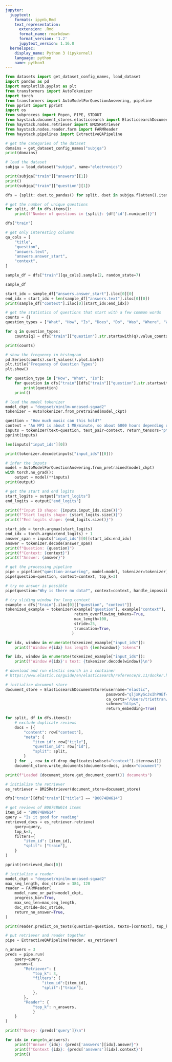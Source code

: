 ```yaml
---
jupyter:
  jupytext:
    formats: ipynb,Rmd
    text_representation:
      extension: .Rmd
      format_name: rmarkdown
      format_version: '1.2'
      jupytext_version: 1.16.0
  kernelspec:
    display_name: Python 3 (ipykernel)
    language: python
    name: python3
---
```


```python
from datasets import get_dataset_config_names, load_dataset
import pandas as pd
import matplotlib.pyplot as plt
from transformers import AutoTokenizer
import torch
from transformers import AutoModelForQuestionAnswering, pipeline
from pprint import pprint
import os
from subprocess import Popen, PIPE, STDOUT
from haystack.document_stores.elasticsearch import ElasticsearchDocumentStore
from haystack.nodes.retriever import BM25Retriever
from haystack.nodes.reader.farm import FARMReader
from haystack.pipelines import ExtractiveQAPipeline
```

```python
# get the categories of the dataset
domains = get_dataset_config_names("subjqa")
print(domains)
```

```python
# load the dataset
subjqa = load_dataset("subjqa", name="electronics")
```

```python
print(subjqa["train"]["answers"][1])
print()
print(subjqa["train"]["question"][1])
```

```python
dfs = {split: dset.to_pandas() for split, dset in subjqa.flatten().items()}
```

```python
# get the number of unique questions
for split, df in dfs.items():
    print(f"Number of questions in {split}: {df['id'].nunique()}")
```

```python
dfs["train"]
```

```python
# get only interesting columns
qa_cols = [
    "title",
    "question",
    "answers.text",
    "answers.answer_start",
    "context",
]

sample_df = dfs["train"][qa_cols].sample(2, random_state=7)
```

```python
sample_df
```

```python
start_idx = sample_df["answers.answer_start"].iloc[0][0]
end_idx = start_idx + len(sample_df["answers.text"].iloc[0][0])
print(sample_df["context"].iloc[0][start_idx:end_idx])
```

```python
# get the statistics of questions that start with a few common words
counts = {}
question_types = ["What", "How", "Is", "Does", "Do", "Was", "Where", "Why"]

for q in question_types:
    counts[q] = dfs["train"]["question"].str.startswith(q).value_counts()[True]

print(counts)
```

```python
# show the frequency in histogram
pd.Series(counts).sort_values().plot.barh()
plt.title("Frequency of Question Types")
plt.show()
```

```python
for question_type in ["How", "What", "Is"]:
    for question in dfs["train"][dfs["train"]["question"].str.startswith(question_type)].sample(n=3, random_state=42)["question"]:
        print(question)
    print()
```

```python
# load the model tokenizer
model_ckpt = "deepset/minilm-uncased-squad2"
tokenizer = AutoTokenizer.from_pretrained(model_ckpt)
```

```python
question = "How much music can this hold?"
context = "An MP3 is about 1 MB/minute, so about 6000 hours depending on file size."
inputs = tokenizer(text=question, text_pair=context, return_tensors="pt")
pprint(inputs)
```

```python
len(inputs["input_ids"][0])
```

```python
print(tokenizer.decode(inputs["input_ids"][0]))
```

```python
# infer the inputs
model = AutoModelForQuestionAnswering.from_pretrained(model_ckpt)
with torch.no_grad():
    output = model(**inputs)
print(output)
```

```python
# get the start and end logits
start_logits = output["start_logits"]
end_logits = output["end_logits"]
```

```python
print(f"Input ID shape: {inputs.input_ids.size()}")
print(f"Start logits shape: {start_logits.size()}")
print(f"End logits shape: {end_logits.size()}")
```

```python
start_idx = torch.argmax(start_logits)
end_idx = torch.argmax(end_logits) + 1
answer_span = inputs["input_ids"][0][start_idx:end_idx]
answer = tokenizer.decode(answer_span)
print(f"Question: {question}")
print(f"Context: {context}")
print(f"Answer: {answer}")
```

```python
# get the processing pipeline
pipe = pipeline("question-answering", model=model, tokenizer=tokenizer)
pipe(question=question, context=context, top_k=3)
```

```python
# try no answer is possible
pipe(question="Why is there no data?", context=context, handle_impossible_answer=True)
```

```python
# try sliding window for long context
example = dfs["train"].iloc[0][["question", "context"]]
tokenized_example = tokenizer(example["question"], example["context"],
                              return_overflowing_tokens=True, 
                              max_length=100,
                              stride=25,
                              truncation=True,
                             )
```

```python
for idx, window in enumerate(tokenized_example["input_ids"]):
    print(f"Window #{idx} has length {len(window)} tokens")
```

```python
for idx, window in enumerate(tokenized_example["input_ids"]):
    print(f"Window #{idx}'s text: {tokenizer.decode(window)}\n")
```

```python
# download and run elastic search in a container
# https://www.elastic.co/guide/en/elasticsearch/reference/8.11/docker.html
```

```python
# initialize document store
document_store = ElasticsearchDocumentStore(username="elastic",
                                            password="qljxKyScJxIhP9Ef=aGa",
                                            ca_certs="/Users/triettran/http_ca.crt",
                                            scheme="https",
                                            return_embedding=True)
```

```python
for split, df in dfs.items():
    # exclude duplicate reviews
    docs = [{
        "content": row["context"],
        "meta": {
            "item_id": row["title"],
            "question_id": row["id"],
            "split": split,
        }
    } for _, row in df.drop_duplicates(subset="context").iterrows()]
    document_store.write_documents(documents=docs, index="document")
```

```python
print(f"Loaded {document_store.get_document_count()} documents")
```

```python
# initialize the retriever
es_retriever = BM25Retriever(document_store=document_store)
```

```python
dfs["train"][dfs["train"]["title"] == "B0074BW614"]
```

```python
# get reviews of B0074BW614 items
item_id = "B0074BW614"
query = "Is it good for reading"
retrieved_docs = es_retriever.retrieve(
    query=query,
    top_k=3,
    filters={
        "item_id": [item_id],
        "split": ["train"],
    }
)
```

```python
pprint(retrieved_docs[0])
```

```python
# initialize a reader
model_ckpt = "deepset/minilm-uncased-squad2"
max_seq_length, doc_stride = 384, 128
reader = FARMReader(
    model_name_or_path=model_ckpt,
    progress_bar=True,
    max_seq_len=max_seq_length,
    doc_stride=doc_stride,
    return_no_answer=True,
)
```

```python
print(reader.predict_on_texts(question=question, texts=[context], top_k=1))
```

```python
# put retriever and reader together
pipe = ExtractiveQAPipeline(reader, es_retriever)
```

```python
n_answers = 3
preds = pipe.run(
    query=query,
    params={
        "Retriever": {
            "top_k": 3,
            "filters": {
                "item_id":[item_id],
                "split":["train"],
            },
        },
        "Reader": {
            "top_k": n_answers,
            }
    }
)
```

```python
print(f"Query: {preds['query']}\n")

for idx in range(n_answers):
    print(f"Answer {idx}: {preds['answers'][idx].answer}")
    print(f"Context {idx}: {preds['answers'][idx].context}")
    print()
```

```python

```
